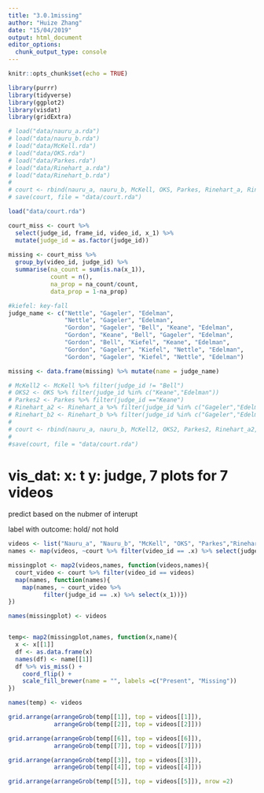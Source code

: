 ```yaml
---
title: "3.0.1missing"
author: "Huize Zhang"
date: "15/04/2019"
output: html_document
editor_options: 
  chunk_output_type: console
---
```


```r
knitr::opts_chunk$set(echo = TRUE)

library(purrr)
library(tidyverse)
library(ggplot2)
library(visdat)
library(gridExtra)
```


```r
# load("data/nauru_a.rda")
# load("data/nauru_b.rda")
# load("data/McKell.rda")
# load("data/OKS.rda")
# load("data/Parkes.rda")
# load("data/Rinehart_a.rda")
# load("data/Rinehart_b.rda")
# 
# court <- rbind(nauru_a, nauru_b, McKell, OKS, Parkes, Rinehart_a, Rinehart_b)
# save(court, file = "data/court.rda")  
```

```r
load("data/court.rda")

court_miss <- court %>% 
  select(judge_id, frame_id, video_id, x_1) %>% 
  mutate(judge_id = as.factor(judge_id))
  
missing <- court_miss %>% 
  group_by(video_id, judge_id) %>% 
  summarise(na_count = sum(is.na(x_1)), 
            count = n(),
            na_prop = na_count/count, 
            data_prop = 1-na_prop)

#kiefel: key-fall
judge_name <- c("Nettle", "Gageler", "Edelman", 
                "Nettle", "Gageler", "Edelman", 
                "Gordon", "Gageler", "Bell", "Keane", "Edelman",
                "Gordon", "Keane", "Bell", "Gageler", "Edelman",
                "Gordon", "Bell", "Kiefel", "Keane", "Edelman",
                "Gordon", "Gageler", "Kiefel", "Nettle", "Edelman",
                "Gordon", "Gageler", "Kiefel", "Nettle", "Edelman")

missing <- data.frame(missing) %>% mutate(name = judge_name)

# McKell2 <- McKell %>% filter(judge_id != "Bell")
# OKS2 <- OKS %>% filter(judge_id %in% c("Keane","Edelman"))
# Parkes2 <- Parkes %>% filter(judge_id =="Keane")
# Rinehart_a2 <- Rinehart_a %>% filter(judge_id %in% c("Gageler","Edelman"))
# Rinehart_b2 <- Rinehart_b %>% filter(judge_id %in% c("Gageler","Edelman"))
# 
# court <- rbind(nauru_a, nauru_b, McKell2, OKS2, Parkes2, Rinehart_a2, Rinehart_b2)  
#
#save(court, file = "data/court.rda")  


```


# vis_dat: x: t y: judge, 7 plots for 7 videos 
predict based on the nubmer of interupt

label with outcome: hold/ not hold

```r
videos <- list("Nauru_a", "Nauru_b", "McKell", "OKS", "Parkes","Rinehart_a", "Rinehart_b")
names <- map(videos, ~court %>% filter(video_id == .x) %>% select(judge_id) %>% unique())

missingplot <- map2(videos,names, function(videos,names){
  court_video <- court %>% filter(video_id == videos)
  map(names, function(names){
    map(names, ~ court_video %>% 
          filter(judge_id == .x) %>% select(x_1))})
})

names(missingplot) <- videos


temp<- map2(missingplot,names, function(x,name){
  x <- x[[1]]
  df <- as.data.frame(x)
  names(df) <- name[[1]]
  df %>% vis_miss() + 
    coord_flip() + 
    scale_fill_brewer(name = "", labels =c("Present", "Missing"))
})

names(temp) <- videos

```
  
```r
grid.arrange(arrangeGrob(temp[[1]], top = videos[[1]]),
             arrangeGrob(temp[[2]], top = videos[[2]]))

grid.arrange(arrangeGrob(temp[[6]], top = videos[[6]]),
             arrangeGrob(temp[[7]], top = videos[[7]]))

grid.arrange(arrangeGrob(temp[[3]], top = videos[[3]]),
             arrangeGrob(temp[[4]], top = videos[[4]]))

grid.arrange(arrangeGrob(temp[[5]], top = videos[[5]]), nrow =2)

```

